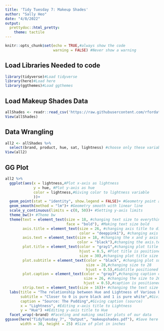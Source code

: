 ```yaml
---
title: 'Tidy Tuesday 7: Makeup Shades'
author: "Sally Heo"
date: "4/8/2022"
output:
  prettydoc::html_pretty:
    theme: tactile
---
```


```r
knitr::opts_chunk$set(echo = TRUE,#always show the code
                      warning = FALSE) #Never show a warning
```

## Load Libraries Needed to code ##
```r
library(tidyverse)#Load tidyverse
library(here)#Load here
library(ggthemes)#Load ggthemes
```

## Load Makeup Shades Data ##
```r
allShades <- readr::read_csv('https://raw.githubusercontent.com/rfordatascience/tidytuesday/master/data/2021/2021-03-30/allShades.csv')
View(allShades)
```
## Data Wrangling ##
```r
all2 <- allShades %>% 
  select(brand, product, hue, sat, lightness) #choose only these variables
View(all2)
```

## GG Plot ##
```r
all2 %>% 
  ggplot(aes(x = lightness,#Plot x-axis as lightness
             y = hue, #Plot y-axis as hue
             color = lightness,#Giving color to lightness variable
             ))+
  geom_point(stat = "identity", show.legend = FALSE)+ #Geometry point and hiding legend
  geom_smooth(method = "lm")+ #Geometry smooth with linear line
  scale_y_continuous(limits = c(0, 50))+ #Setting y-axis limits
  theme_bw()+ #Theme bw
  theme(text = element_text(size = 18, #changing text size to everything
                            face = "bold"), #Making text size bold
        axis.title = element_text(size = 26, #changing axis title to different size
                                  color = "deeppink1"), #changing axis title color
        axis.text = element_text(size = 18, #changing the x and y axis text to a certain size
                                 color = "black"),#changing the axis.text to black
        plot.title = element_text(color = "gray1",#changing plot title color
                                  hjust = 0.5, #Plot title is positioned towards the center
                                  size = 30),#changing plot title size
        plot.subtitle = element_text(color = "black", #changing plot subtitle to black
                                     size = 28,#changing size to 28
                                     hjust = 0.5),#Subtitle positioned towards the center
        plot.caption = element_text(color = "gray3",#changing caption color to gray3
                                    size = 26, #changing the size to 26
                                    hjust = 0.5),#caption is positioned towards the center
        strip.text = element_text(size = 16))+ #changing the text size of facet wrap
  labs(title = "The relationship between Hue and Lightness of Various Foundation Makeup Brands", #Giving title to plot
       subtitle = "Closer to 0 is pure black and 1 is pure white",#Giving subtitle
       caption = "Source: The Pudding",#Giving caption (source)
       x = "Lightness", #Editing x-axis title to Lightness
       y = "Hue") +#Editing y-axis title to Hue
  facet_wrap(~brand) #Faceting and making smaller plots of our data
ggsave(here("TidyTuesday_7", "Output", "makeupshades.pdf"), #Save here
       width = 30, height = 25) #Size of plot in inches
  
```




